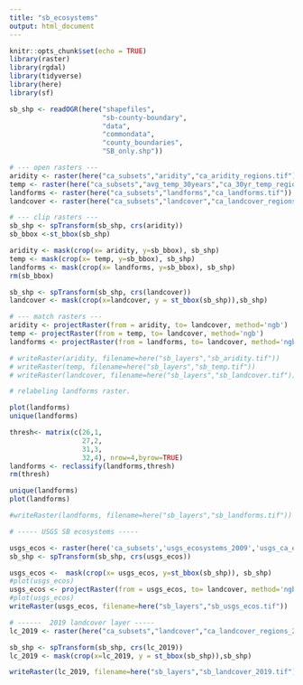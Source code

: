 ```yaml
---
title: "sb_ecosystems"
output: html_document
---
```


```r
knitr::opts_chunk$set(echo = TRUE)
library(raster)
library(rgdal)
library(tidyverse)
library(here)
library(sf)
```

```r
sb_shp <- readOGR(here("shapefiles",
                       "sb-county-boundary",
                       "data",
                       "commondata",
                       "county_boundaries",
                       "SB_only.shp"))

# --- open rasters ---
aridity <- raster(here("ca_subsets","aridity","ca_aridity_regions.tif"))
temp <- raster(here("ca_subsets","avg_temp_30years","ca_30yr_temp_regions.tif"))
landforms <- raster(here("ca_subsets","landforms","ca_landforms.tif"))
landcover <- raster(here("ca_subsets","landcover","ca_landcover_regions.tif"))

# --- clip rasters ---
sb_shp <- spTransform(sb_shp, crs(aridity))
sb_bbox <-st_bbox(sb_shp)

aridity <- mask(crop(x= aridity, y=sb_bbox), sb_shp)
temp <- mask(crop(x= temp, y=sb_bbox), sb_shp)
landforms <- mask(crop(x= landforms, y=sb_bbox), sb_shp)
rm(sb_bbox)

sb_shp <- spTransform(sb_shp, crs(landcover))
landcover <- mask(crop(x=landcover, y = st_bbox(sb_shp)),sb_shp)
```


```r
# --- match rasters ---
aridity <- projectRaster(from = aridity, to= landcover, method='ngb')
temp <- projectRaster(from = temp, to= landcover, method='ngb')
landforms <- projectRaster(from = landforms, to= landcover, method='ngb')

# writeRaster(aridity, filename=here("sb_layers","sb_aridity.tif"))
# writeRaster(temp, filename=here("sb_layers","sb_temp.tif"))
# writeRaster(landcover, filename=here("sb_layers","sb_landcover.tif"))
```

```r
# relabeling landforms raster. 

plot(landforms)
unique(landforms)

thresh<- matrix(c(26,1,
                  27,2,
                  31,3,
                  32,4), nrow=4,byrow=TRUE)
landforms <- reclassify(landforms,thresh) 
rm(thresh)

unique(landforms)
plot(landforms)

#writeRaster(landforms, filename=here("sb_layers","sb_landforms.tif"))

```

```r
# ----- USGS SB ecosystems -----

usgs_ecos <- raster(here('ca_subsets','usgs_ecosystems_2009','usgs_ca_ecos.tif'))
sb_shp <- spTransform(sb_shp, crs(usgs_ecos))

usgs_ecos <-  mask(crop(x= usgs_ecos, y=st_bbox(sb_shp)), sb_shp)
#plot(usgs_ecos)
usgs_ecos <- projectRaster(from = usgs_ecos, to= landcover, method='ngb')
#plot(usgs_ecos)
writeRaster(usgs_ecos, filename=here("sb_layers","sb_usgs_ecos.tif"))
```

```r
# ------  2019 landcover layer -----
lc_2019 <- raster(here("ca_subsets","landcover","ca_landcover_regions_2019.tif"))

sb_shp <- spTransform(sb_shp, crs(lc_2019))
lc_2019 <- mask(crop(x=lc_2019, y = st_bbox(sb_shp)),sb_shp)

writeRaster(lc_2019, filename=here("sb_layers","sb_landcover_2019.tif"))
```

